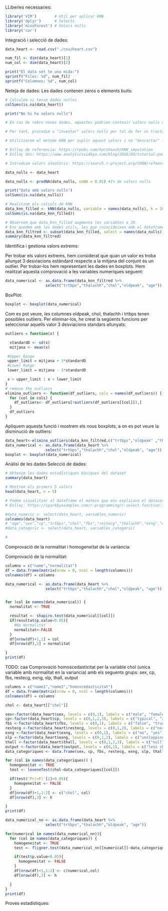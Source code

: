 LLiberies necessaries:
```r
library('VIM')        # Util per aplicar KNN
library('dplyr')      # Selects
library('missForest') # Valors nulls
library('car')
```
Integració i selecció de dades:
```r
data_heart <- read.csv("./csv/heart.csv")

num_fil <- dim(data_heart)[1]
num_col <- dim(data_heart)[2]

print("El data set te una mida:")
sprintf("Files: %d", num_fil)
sprintf("Columnes: %d", num_col)
```
Neteja de dades:
Les dades contenen zeros o elements buits:
```r

# Calculem si tenim dades nulles
colSums(is.na(data_heart))

print("No hi ha valors nulls")

# En cas de rebre noves dades, aquestes podrien contenir valors nulls o elements buits.

# Per tant, procedim a "inventar" valors nulls per tal de fer un tractament de dades que en un futur ens permeti acceptar i tractar dades no completes.

# Utilitzarem el metode KNN per suplir aquest valors i no "descartar" les dades

# Enllaç de referencia: https://rpubs.com/harshaash/KNN_imputation
# Enllaç dos: https://www.analyticsvidhya.com/blog/2016/03/tutorial-powerful-packages-imputing-missing-values/

# Introduim valors aleatoris: https://search.r-project.org/CRAN/refmans/missForest/html/prodNA.html

data_nulls <- data_heart

data_nulls <- prodNA(data_nulls, noNA = 0.01) #1% de valors nulls

print("Data amb valors nulls")
colSums(is.na(data_nulls))

# Realitzem els calculs de KNN
data_knn_filled <- kNN(data_nulls, variable = names(data_nulls), k = 10)
colSums(is.na(data_knn_filled))

# Observem que data_knn_filled augmenta les variables a 28.
# Ens quedem amb les dades utils, les que coincideixen amb el dataframe inicial
data_knn_filtred <- subset(data_knn_filled, select = names(data_nulls))
summary(data_knn_filtred)
```
Identifica i gestiona valors extrems:

Per trobar els valors extrems, hem considerat que quan un valor es troba allunyat 3 desviacions estàndard respecte a la mitjana del conjunt és un outlier. Per trobar-los hem representant les dades en boxplots. Hem realitzat aquesta comprovació a les variables numeriques seguent:

```r
data_numerical <- as.data.frame(data_knn_filtred %>%
                  select("trtbps","thalachh","chol","oldpeak", "age"))
```

BoxPlot:
```r
boxplot <- boxplot(data_numerical)

```
Com es pot veure, les columnes oldpeak, chol, thalachh i trtbps tenen possibles outliers.
Per eliminar-los, he creat la següents funcions per seleccionar aquells valor 3 desviacions standars allunyats:

```r
outliers = function(x) {

  standardD <- sd(x)
  mitjana <- mean(x)

 #Upper Range
 upper_limit = mitjana + 3*standardD
 #Lower Range
 lower_limit = mitjana - 3*standardD

 x > upper_limit | x < lower_limit
}
# remove the outliers
elimina_outliers <- function(df_outliers, cols = names(df_outliers)) {
  for (col in cols) {
    df_outliers<- df_outliers[!outliers(df_outliers[[col]]),]
  }
  df_outliers
}
```
Apliquem aquesta funció i mostrem els nous boxplots, a on es pot veure la disminució de outliers:

```r
data_heart<-elimina_outliers(data_knn_filtred,c("trtbps","oldpeak" ,"thalachh", "chol"))
data_numerical <- as.data.frame(data_heart %>%
                  select("trtbps","thalachh","chol","oldpeak", "age"))
boxplot <- boxplot(data_numerical)

```
Anàlisi de les dades
Selecció de dades:
```r
# Obtenim les dades estadístiques bàsiques del dataset
summary(data_heart)

# Mostrem els primers 5 valors
head(data_heart, n = 5)

# Podem visualitzar al dataframe el mateix que ens explicava el dataset, que hi ha dades amb valors 0,1,2... per tant son variables categoriques que no estan catalogades com a tal.
# Enllaç: https://sparkbyexamples.com/r-programming/r-select-function-from-dplyr/

#data_numeric <- select(data_heart, variables_numeric)
colnames(data_heart)
# "age","sex","cp","trtbps","chol","fbs","restecg","thalachh","exng","oldpeak","slp","caa","thall","output"
#data_categoric <- select(data_heart, variables_categoric)

#
```
Comprovació de la normalitat i homogeneïtat de la variància:

Comprovació de la normalitat:
```r
columns = c("name","normalitat")
df = data.frame(matrix(nrow = 0, ncol = length(columns)))
colnames(df) = columns

data_numerical <- as.data.frame(data_heart %>%
                  select("trtbps","thalachh","chol","oldpeak", "age"))


for (col in names(data_numerical)) {
  normalitat <- TRUE

  resultat <- shapiro.test(data_numerical[[col]])
  if(resultat$p.value<0.05){
    #No Normalitat
    normalitat<-FALSE
  }
  df[nrow(df)+1,1] = col
  df[nrow(df),2] = normalitat

}
print(df)

```
TODO: caa
Comprovació homoscedasticitat per la variable chol (unica variable amb normalitat en la variancia) amb els seguents grups:
sex, cp, fbs, restecg, exng, slp, thall, output

```r

columns = c("name1","name2","homoscedasticitat")
df = data.frame(matrix(nrow = 0, ncol = length(columns)))
colnames(df) = columns

chol <- data_heart[["chol"]]

sex<-factor(data_heart$sex, levels = c(0,1), labels = c("male", "female"))
cp<-factor(data_heart$cp, levels = c(0,1,2,3), labels = c("typical", "atypical", "no pain", "asymptomatic"))
fbs <-factor(data_heart$fbs, levels = c(0,1), labels = c("false", "true"))
restecg <-factor(data_heart$restecg, levels = c(0,1,2), labels = c("normal", "abnormal", "hypetropy"))
exng <-factor(data_heart$exng, levels = c(0,1), labels = c("no", "yes"))
slp <-factor(data_heart$exng, levels = c(0,1,2), labels = c("unslopping", "flat","downsloping"))
thall <-factor(data_heart$thall, levels = c(0,1,2,3), labels = c("null", "fixed defect","normal", "reversable"))
output <-factor(data_heart$output, levels = c(0,1), labels = c("less chance", "more chance"))
data_categoriques <- data.frame(sex, cp, fbs, restecg, exng, slp, thall, output)

for (col in names(data_categoriques)) {
  homogeneitat <- TRUE
  test <- leveneTest(chol~data_categoriques[[col]])

  if(test$`Pr(>F)`[1]<0.05){
    homogeneitat <- FALSE
  }
  df[nrow(df)+1,1:2] <- c("chol", col)
  df[nrow(df),3] <- h

}
print(df)
```

```r

data_numerical_nn <- as.data.frame(data_heart %>%
                  select("trtbps","thalachh","oldpeak", "age"))

for(numerical in names(data_numerical_nn)){
  for (col in names(data_categoriques)) {
    homogeneitat <- TRUE
    test <- fligner.test(data_numerical_nn[[numerical]]~data_categoriques[[col]])

    if(test$p.value<0.05){
      homogeneitat <- FALSE
    }
    df[nrow(df)+1,1:2] <- c(numerical,col)
    df[nrow(df),3] <- h

  }
}
print(df)

```



Proves estadístiques:
```r

```


